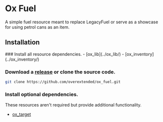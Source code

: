 
# Ox Fuel

<ResourceLinks repo="https://github.com/overextended/ox_fuel" />

A simple fuel resource meant to replace LegacyFuel or serve as a showcase for using petrol cans as an item.

## Installation

<Steps>
### Install all resource dependencies.
- [ox_lib](../ox_lib/)
- [ox_inventory](../ox_inventory/)

### Download a [release](https://github.com/overextended/ox_fuel/releases) or clone the source code.

```bash copy filename="terminal"
git clone https://github.com/overextended/ox_fuel.git
```

### Install optional dependencies.

These resources aren't required but provide additional functionality.

- [ox_target](../ox_target/)

</Steps>
